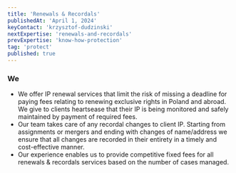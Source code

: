 ```yaml
---
title: 'Renewals & Recordals'
publishedAt: 'April 1, 2024'
keyContact: 'krzysztof-dudzinski'
nextExpertise: 'renewals-and-recordals'
prevExpertise: 'know-how-protection'
tag: 'protect'
published: true
---
```


### We

- We offer IP renewal services that limit the risk of missing a deadline for paying fees relating to renewing exclusive rights in Poland and abroad. We give to clients heartsease that their IP is being monitored and safely maintained by payment of required fees.
- Our team takes care of any recordal changes to client IP. Starting from assignments or mergers and ending with changes of name/address we ensure that all changes are recorded in their entirety in a timely and cost-effective manner.
- Our experience enables us to provide competitive fixed fees for all renewals & recordals services based on the number of cases managed.